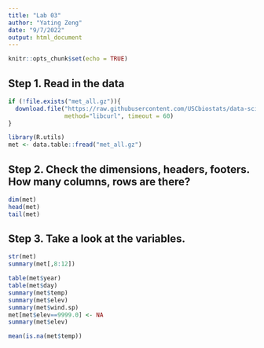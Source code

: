 ```yaml
---
title: "Lab 03"
author: "Yating Zeng"
date: "9/7/2022"
output: html_document
---
```

```r
knitr::opts_chunk$set(echo = TRUE)
```

## Step 1. Read in the data

```r
if (!file.exists("met_all.gz")){
  download.file("https://raw.githubusercontent.com/USCbiostats/data-science-data/master/02_met/met_all.gz", "met_all.gz", 
                method="libcurl", timeout = 60)
}

library(R.utils)
met <- data.table::fread("met_all.gz")
```

## Step 2. Check the dimensions, headers, footers. How many columns, rows are there?

```r
dim(met)
head(met)
tail(met)
```

## Step 3. Take a look at the variables.

```r
str(met)
summary(met[,8:12])

```

```r
table(met$year)
table(met$day)
summary(met$temp)
summary(met$elev)
summary(met$wind.sp)
met[met$elev==9999.0] <- NA
summary(met$elev)
```

```r
mean(is.na(met$temp))
```